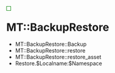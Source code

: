 <div style="float:left; border:thin solid green; padding: 5px; margin-right: 15px;">
{{Template:Callback Types}}
</div>

= MT::BackupRestore =

* MT::BackupRestore::Backup          
* MT::BackupRestore::restore          
* MT::BackupRestore::restore_asset    
* Restore.$Localname:$Namespace
